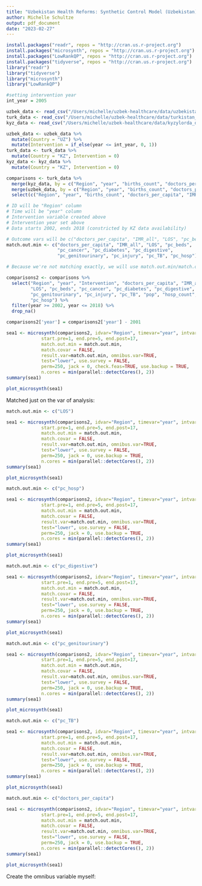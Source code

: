 ```yaml
---
title: "Uzbekistan Health Reforms: Synthetic Control Model (Uzbekistan)"
author: Michelle Schultze
output: pdf_document
date: "2023-02-27"
---
```


```r
install.packages("readr", repos = "http://cran.us.r-project.org")
install.packages("microsynth", repos = "http://cran.us.r-project.org")
install.packages("LowRankQP", repos = "http://cran.us.r-project.org")
install.packages("tidyverse", repos = "http://cran.us.r-project.org")
library("readr")
library("tidyverse")
library("microsynth")
library("LowRankQP")
```

```r
#setting intervention year
int_year = 2005

uzbek_data <- read_csv("/Users/michelle/uzbek-healthcare/data/uzbekistan_data_tidy.csv")
turk_data <- read_csv("/Users/michelle/uzbek-healthcare/data/turkistan_data_tidy.csv")
kyz_data <- read_csv("/Users/michelle/uzbek-healthcare/data/kyzylorda_data_tidy.csv")

uzbek_data <- uzbek_data %>% 
  mutate(Country = "UZ") %>%
  mutate(Intervention = if_else(year <= int_year, 0, 1))
turk_data <- turk_data %>%
  mutate(Country = "KZ", Intervention = 0) 
kyz_data <- kyz_data %>%
  mutate(Country = "KZ", Intervention = 0)

comparisons <- turk_data %>%
  merge(kyz_data, by = c("Region", "year", "births_count", "doctors_per_capita", "IMR_all", "LOS", "pc_beds", "pc_cancer", "pc_diabetes", "pc_digestive", "pc_genitourinary", "pc_injury", "pc_TB", "pop", "pop_m", "pop_f", "urban_percent", "hosp_count", "pc_hosp", "Country", "Intervention"), all = TRUE) %>%
  merge(uzbek_data, by = c("Region", "year", "births_count", "doctors_per_capita", "IMR_all", "LOS", "pc_beds", "pc_cancer", "pc_diabetes", "pc_digestive", "pc_genitourinary", "pc_injury", "pc_TB", "pop", "pop_m", "pop_f", "urban_percent", "hosp_count", "pc_hosp", "Country", "Intervention"), all = TRUE) %>%
  select(c("Region", "year", "births_count", "doctors_per_capita", "IMR_all", "LOS", "pc_beds", "pc_cancer", "pc_diabetes", "pc_digestive", "pc_genitourinary", "pc_injury", "pc_TB", "pop", "pop_m", "pop_f", "urban_percent", "hosp_count", "pc_hosp", "Country", "Intervention"))

```

```r
# ID will be "Region" column
# Time will be "year" column
# Intervention variable created above
# Intervention year set above
# Data starts 2002, ends 2018 (constricted by KZ data availability)

# Outcome vars will be c("doctors_per_capita", "IMR_all", "LOS", "pc_beds", "pc_cancer", "pc_diabetes", "pc_digestive", "pc_genitourinary", "pc_injury", "pc_TB", "pop", "hosp_count", "pc_hosp")
match.out.min <- c("doctors_per_capita", "IMR_all", "LOS", "pc_beds", 
                   "pc_cancer", "pc_diabetes", "pc_digestive", 
                   "pc_genitourinary", "pc_injury", "pc_TB", "pc_hosp")

# Because we're not matching exactly, we will use match.out.min/match.out.covar rather than match.out/match.covar

comparisons2 <- comparisons %>%
  select("Region", "year", "Intervention", "doctors_per_capita", "IMR_all", 
         "LOS", "pc_beds", "pc_cancer", "pc_diabetes", "pc_digestive", 
         "pc_genitourinary", "pc_injury", "pc_TB", "pop", "hosp_count", 
         "pc_hosp") %>%
  filter(year >= 2002, year <= 2018) %>%
  drop_na()

comparisons2['year'] = comparisons2['year'] - 2001

sea1 <- microsynth(comparisons2, idvar="Region", timevar="year", intvar="Intervention",
             start.pre=1, end.pre=5, end.post=17,
             match.out.min = match.out.min,
             match.covar = FALSE,
             result.var=match.out.min, omnibus.var=TRUE,
             test="lower", use.survey = FALSE, 
             perm=250, jack = 0, check.feas=TRUE, use.backup = TRUE,
             n.cores = min(parallel::detectCores(), 2))
summary(sea1)

plot_microsynth(sea1)
```


Matched just on the var of analysis:

```r
match.out.min <- c("LOS")

sea1 <- microsynth(comparisons2, idvar="Region", timevar="year", intvar="Intervention",
             start.pre=1, end.pre=5, end.post=17,
             match.out.min = match.out.min,
             match.covar = FALSE,
             result.var=match.out.min, omnibus.var=TRUE,
             test="lower", use.survey = FALSE, 
             perm=250, jack = 0, use.backup = TRUE,
             n.cores = min(parallel::detectCores(), 2))
summary(sea1)

plot_microsynth(sea1)
```



```r
match.out.min <- c("pc_hosp")

sea1 <- microsynth(comparisons2, idvar="Region", timevar="year", intvar="Intervention",
             start.pre=1, end.pre=5, end.post=17,
             match.out.min = match.out.min,
             match.covar = FALSE,
             result.var=match.out.min, omnibus.var=TRUE,
             test="lower", use.survey = FALSE, 
             perm=250, jack = 0, use.backup = TRUE,
             n.cores = min(parallel::detectCores(), 2))
summary(sea1)

plot_microsynth(sea1)
```

```r
match.out.min <- c("pc_digestive")

sea1 <- microsynth(comparisons2, idvar="Region", timevar="year", intvar="Intervention",
             start.pre=1, end.pre=5, end.post=17,
             match.out.min = match.out.min,
             match.covar = FALSE,
             result.var=match.out.min, omnibus.var=TRUE,
             test="lower", use.survey = FALSE, 
             perm=250, jack = 0, use.backup = TRUE,
             n.cores = min(parallel::detectCores(), 2))
summary(sea1)

plot_microsynth(sea1)
```
```r
match.out.min <- c("pc_genitourinary")

sea1 <- microsynth(comparisons2, idvar="Region", timevar="year", intvar="Intervention",
             start.pre=1, end.pre=5, end.post=17,
             match.out.min = match.out.min,
             match.covar = FALSE,
             result.var=match.out.min, omnibus.var=TRUE,
             test="lower", use.survey = FALSE, 
             perm=250, jack = 0, use.backup = TRUE,
             n.cores = min(parallel::detectCores(), 2))
summary(sea1)

plot_microsynth(sea1)
```

```r
match.out.min <- c("pc_TB")

sea1 <- microsynth(comparisons2, idvar="Region", timevar="year", intvar="Intervention",
             start.pre=1, end.pre=5, end.post=17,
             match.out.min = match.out.min,
             match.covar = FALSE,
             result.var=match.out.min, omnibus.var=TRUE,
             test="lower", use.survey = FALSE, 
             perm=250, jack = 0, use.backup = TRUE,
             n.cores = min(parallel::detectCores(), 2))
summary(sea1)

plot_microsynth(sea1)
```


```r
match.out.min <- c("doctors_per_capita")

sea1 <- microsynth(comparisons2, idvar="Region", timevar="year", intvar="Intervention",
             start.pre=1, end.pre=5, end.post=17,
             match.out.min = match.out.min,
             match.covar = FALSE,
             result.var=match.out.min, omnibus.var=TRUE,
             test="lower", use.survey = FALSE, 
             perm=250, jack = 0, use.backup = TRUE,
             n.cores = min(parallel::detectCores(), 2))
summary(sea1)

plot_microsynth(sea1)
```


Create the omnibus variable myself:

```r

```

